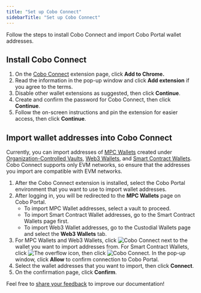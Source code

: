 ```yaml
---
title: "Set up Cobo Connect"
sidebarTitle: "Set up Cobo Connect"
---
```

Follow the steps to install Cobo Connect and import Cobo Portal wallet addresses.

## Install Cobo Connect

1. On the [Cobo Connect](https://chromewebstore.google.com/detail/cobo-connect/imnmigiomjbgehplnfpajkgeaibljnik?pli=1) extension page, click **Add to Chrome.**
2. Read the information in the pop-up window and click **Add extension** if you agree to the terms.
3. Disable other wallet extensions as suggested, then click **Continue**.
4. Create and confirm the password for Cobo Connect, then click **Continue**.
5. Follow the on-screen instructions and pin the extension for easier access, then click **Continue**. 

## Import wallet addresses into Cobo Connect

<Note>Currently, you can import addresses of [MPC Wallets](/en/portal/mpc-wallets/introduction) created under [Organization-Controlled Vaults](/en/portal/mpc-wallets/ocw/create-mpc-vault), [Web3 Wallets](/en/portal/custodial-wallets/web3-wallets/set-up), and [Smart Contract Wallets](/en/portal/smart-contract-wallets/introduction). Cobo Connect supports only EVM networks, so ensure that the addresses you import are compatible with EVM networks.</Note>

1. After the Cobo Connect extension is installed, select the Cobo Portal environment that you want to use to import wallet addresses.
2. After logging in, you will be redirected to the **MPC Wallets** page on Cobo Portal. 
    - To import MPC Wallet addresses, select a vault to proceed. 
    - To import Smart Contract Wallet addresses, go to the Smart Contract Wallets page first.
    - To import Web3 Wallet addresses, go to the Custodial Wallets page and select the **Web3 Wallets** tab.
3. For MPC Wallets and Web3 Wallets, click <img src="/en/images/common/icon_cobo_connect.svg" className="icon" alt="Cobo Connect"></img> next to the wallet you want to import addresses from. For Smart Contract Wallets, click <img src="/en/images/common/icon_more.svg" className="icon" alt="The overflow icon"/>, then click <img src="/en/images/common/icon_cobo_connect.svg" className="icon" alt="Cobo Connect"></img>. In the pop-up window, click **Allow** to confirm connection to Cobo Portal.
4. Select the wallet addresses that you want to import, then click **Connect**.
5. On the confirmation page, click **Confirm**.

<Tip>Feel free to [share your feedback](https://forms.zohopublic.com/cobo/form/DocumentFeedbackForm/formperma/QvLOhxJv1_JMsJ-1dleZ8Itb_7rzN-LtgvsDdxosoVI?referrername=manuals) to improve our documentation!</Tip>